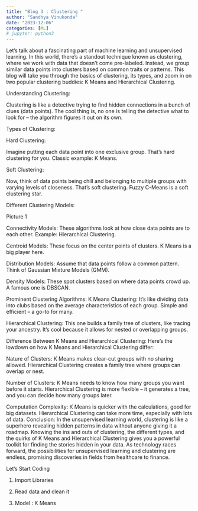 ```yaml
---
title: "Blog 3 : Clustering "
author: "Sandhya Vinukonda"
date: "2023-12-06"
categories: [ML]
# jupyter: python3
---
```


Let's talk about a fascinating part of machine learning and unsupervised learning. In this world, there's a standout technique known as clustering, where we work with data that doesn't come pre-labeled. Instead, we group similar data points into clusters based on common traits or patterns. This blog will take you through the basics of clustering, its types, and zoom in on two popular clustering buddies: K Means and Hierarchical Clustering.

Understanding Clustering:

Clustering is like a detective trying to find hidden connections in a bunch of clues (data points). The cool thing is, no one is telling the detective what to look for – the algorithm figures it out on its own.

Types of Clustering:

Hard Clustering:

Imagine putting each data point into one exclusive group. That's hard clustering for you.
Classic example: K Means.

Soft Clustering:

Now, think of data points being chill and belonging to multiple groups with varying levels of closeness. That's soft clustering.
Fuzzy C-Means is a soft clustering star.

Different Clustering Models:
 
 Picture 1 

Connectivity Models:
These algorithms look at how close data points are to each other.
Example: Hierarchical Clustering.

Centroid Models:
These focus on the center points of clusters.
K Means is a big player here.

Distribution Models:
Assume that data points follow a common pattern.
Think of Gaussian Mixture Models (GMM).

Density Models:
These spot clusters based on where data points crowd up.
A famous one is DBSCAN.

Prominent Clustering Algorithms:
K Means Clustering:
It's like dividing data into clubs based on the average characteristics of each group.
Simple and efficient – a go-to for many.

Hierarchical Clustering:
This one builds a family tree of clusters, like tracing your ancestry.
It's cool because it allows for nested or overlapping groups.

Difference Between K Means and Hierarchical Clustering:
Here's the lowdown on how K Means and Hierarchical Clustering differ:

Nature of Clusters:
K Means makes clear-cut groups with no sharing allowed.
Hierarchical Clustering creates a family tree where groups can overlap or nest.

Number of Clusters:
K Means needs to know how many groups you want before it starts.
Hierarchical Clustering is more flexible – it generates a tree, and you can decide how many groups later.

Computation Complexity:
K Means is quicker with the calculations, good for big datasets.
Hierarchical Clustering can take more time, especially with lots of data.
Conclusion:
In the unsupervised learning world, clustering is like a superhero revealing hidden patterns in data without anyone giving it a roadmap. Knowing the ins and outs of clustering, the different types, and the quirks of K Means and Hierarchical Clustering gives you a powerful toolkit for finding the stories hidden in your data. As technology races forward, the possibilities for unsupervised learning and clustering are endless, promising discoveries in fields from healthcare to finance.

Let’s Start Coding 

1. Import Libraries 

2. Read data and clean it 

3. Model : K Means 

